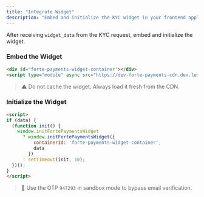 ```yaml
---
title: "Integrate Widget"
description: "Embed and initialize the KYC widget in your frontend application."
---
```


After receiving `widget_data` from the KYC request, embed and initialize the widget.

### Embed the Widget

```html
<div id="forte-payments-widget-container"></div>
<script type="module" async src="https://dev-forte-payments-cdn.dev.lemax.com/forte-payments-widget.js"></script>
```

> ⚠️ Do not cache the widget. Always load it fresh from the CDN.

### Initialize the Widget

```html
<script>
if (data) {
  (function init() {
    window.initFortePaymentsWidget
      ? window.initFortePaymentsWidget({
          containerId: 'forte-payments-widget-container',
          data
        })
      : setTimeout(init, 10);
  })();
}
</script>
```

> 🧪 Use the OTP `947293` in sandbox mode to bypass email verification.